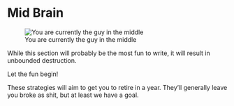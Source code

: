 # Mid Brain

![You are currently the guy in the middle](../../images/memes/bellcurve-apr.png)

While this section will probably be the most fun to write, it will result in unbounded destruction. 

Let the fun begin!

These strategies will aim to get you to retire in a year. They'll generally leave you broke as shit, but at least we have a goal. 